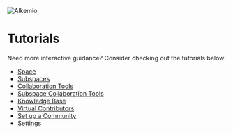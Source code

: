 ![Alkemio](/alkemio-og.png)

# Tutorials

Need more interactive guidance? Consider checking out the tutorials below:

- [Space](https://app.arcade.software/share/zVYe3x4PkZjUkMEMP9Kg)
- [Subspaces](https://app.arcade.software/share/X6hQiRnkEmUSoOgRupvA)
- [Collaboration Tools](https://app.arcade.software/share/ItWjHrsXuFfVr0E7Epbo)
- [Subspace Collaboration Tools](https://app.arcade.software/share/5fvizP4ekEOya5CGHIwa)  
- [Knowledge Base](https://app.arcade.software/share/pSXpCpds3Mcdibk8LhBE)
- [Virtual Contributors](https://app.arcade.software/share/5TYXVz2JbmS5d0W3qRwW)
- [Set up a Community](https://app.arcade.software/share/guBQToL8DWsnjCE7GLve)  
- [Settings](https://app.arcade.software/share/Rbwhpk4zro3Uer61iQKL)